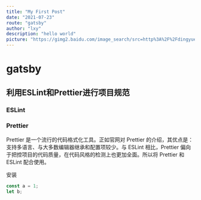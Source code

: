 ```yaml
---
title: "My First Post"
date: "2021-07-23"
route: "gatsby"
author: "lxy"
description: "hello world"
picture: "https://gimg2.baidu.com/image_search/src=http%3A%2F%2Fdingyue.ws.126.net%2F2020%2F0525%2Fb263ec5fj00qaumh3003ld200m900xcg00it00s6.jpg&refer=http%3A%2F%2Fdingyue.ws.126.net&app=2002&size=f9999,10000&q=a80&n=0&g=0n&fmt=jpeg?sec=1644396362&t=c424c43551da1e0f8a453d34137b03db"
---
```


# gatsby
## 利用ESLint和Prettier进行项目规范
### ESLint
### Prettier
Prettier 是一个流行的代码格式化工具。正如官网对 Prettier 的介绍，其优点是：支持多语言、与大多数编辑器继承和配置项较少。与 ESLint 相比，Prettier 偏向于把控项目的代码质量，在代码风格的检测上也更加全面。所以将 Prettier 和 ESLint 配合使用。

安装
``` javascript
const a = 1;
let b;
```